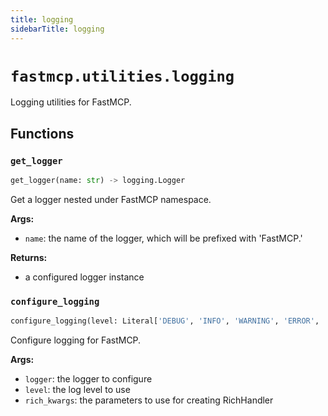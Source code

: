 ```yaml
---
title: logging
sidebarTitle: logging
---
```


# `fastmcp.utilities.logging`


Logging utilities for FastMCP.

## Functions

### `get_logger` <sup><a href="https://github.com/saintx/fastmcp/blob/main/src/fastmcp/utilities/logging.py#L10" target="_blank"><Icon icon="github" style="width: 14px; height: 14px;" /></a></sup>

```python
get_logger(name: str) -> logging.Logger
```


Get a logger nested under FastMCP namespace.

**Args:**
- `name`: the name of the logger, which will be prefixed with 'FastMCP.'

**Returns:**
- a configured logger instance


### `configure_logging` <sup><a href="https://github.com/saintx/fastmcp/blob/main/src/fastmcp/utilities/logging.py#L22" target="_blank"><Icon icon="github" style="width: 14px; height: 14px;" /></a></sup>

```python
configure_logging(level: Literal['DEBUG', 'INFO', 'WARNING', 'ERROR', 'CRITICAL'] | int = 'INFO', logger: logging.Logger | None = None, enable_rich_tracebacks: bool = True, **rich_kwargs: Any) -> None
```


Configure logging for FastMCP.

**Args:**
- `logger`: the logger to configure
- `level`: the log level to use
- `rich_kwargs`: the parameters to use for creating RichHandler

